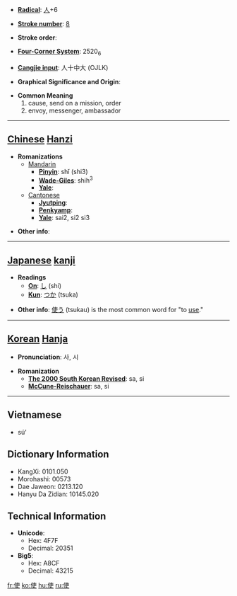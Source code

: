 * '''[[Wiktionary:Chinese radical index| Radical]]''': [[Wiktionary:Chinese radical index 人|人]]+6

* '''[[Wiktionary:Chinese total strokes index|Stroke number]]''': [[Wiktionary:Chinese total strokes index 8|8]]

* '''Stroke order''': 

* '''[[Wiktionary:Chinese four corner index|Four-Corner System]]''': 2520<sub>6</sub>

* '''[[Wiktionary:Chinese Cangjie index|Cangjie input]]''': 人十中大 (OJLK)

* '''Graphical Significance and Origin''': 

* '''Common Meaning'''
*#cause, send on a mission, order
*# envoy, messenger, ambassador


----

== [[Chinese]] [[Hanzi]] ==

* '''Romanizations'''
** [[Mandarin]]
*** '''[[Pinyin]]''': shǐ (shi3)
*** '''[[Wade-Giles]]''': shih<sup>3</sup>
*** '''[[Yale]]''': 
**[[Cantonese]]
***'''[[Jyutping]]''':
***'''[[Penkyamp]]''': 
***'''[[Yale]]''': sai2, si2 si3

* '''Other info''': 

----

== [[Japanese]] [[kanji]] ==

* '''Readings'''
** '''[[On]]''': [[し]] (shi)
** '''[[Kun]]''': [[つか]] (tsuka)

* '''Other info''':  [[使う]] (tsukau) is the most common word for "to [[use]]."

----

== [[Korean]] [[Hanja]] ==

* '''Pronunciation''': 사, 시

* '''Romanization'''
** '''[[The 2000 South Korean Revised Romanization|The 2000 South Korean Revised]]''': sa, si
** '''[[McCune-Reischauer]]''': sa, si

----
==Vietnamese==

*sú'

== Dictionary Information ==

* KangXi: 0101.050
* Morohashi: 00573
* Dae Jaweon: 0213.120
* Hanyu Da Zidian: 10145.020

== Technical Information ==

* '''Unicode''':
** Hex: 4F7F
** Decimal: 20351
* '''Big5''':
** Hex: A8CF
** Decimal: 43215

[[fr:使]]
[[ko:使]]
[[hu:使]]
[[ru:使]]
